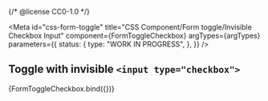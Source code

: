 {/* @license CC0-1.0 */}


<Meta
  id="css-form-toggle"
  title="CSS Component/Form toggle/Invisible Checkbox Input"
  component={FormToggleCheckbox}
  argTypes={argTypes}
  parameters={{
    status: {
      type: "WORK IN PROGRESS",
    },
  }}
/>

## Toggle with invisible `<input type="checkbox">`

<Canvas>
  <Story
    name="Invisible Checkbox Input"
    args={{
      id: "0e73edcc-6479-4a9f-9854-9669e5a79ee8",
    }}
  >
    {FormToggleCheckbox.bind({})}
  </Story>
</Canvas>

<ArgsTable story="Invisible Checkbox Input" />
